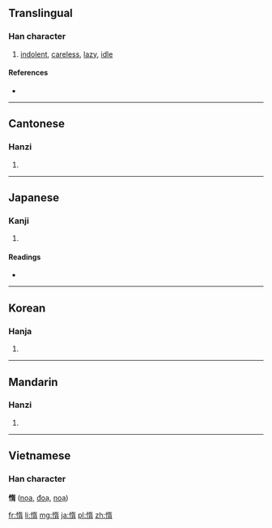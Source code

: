 ==Translingual==

===Han character===
{{Han char|rn=61|rad=心|as=09|sn=12|four=9402<sub>7</sub>|canj=心大一月 (PKMB)}}

# [[indolent]], [[careless]], [[lazy]], [[idle]]

====References====
* {{Han ref|kx=0392.210|dkj=10855|dj=0728.070|hdz=42326.110|uh=60F0|ud=24816|bh=B46B|bd=46187}}

----

==Cantonese==

===Hanzi===
{{yue-hanzi|jyut=|y=do6}}

# {{defn|Cantonese|sort=心09}}

----

==Japanese==

===Kanji===
{{ja-kanji|grade=c|rs=心09}}

# {{defn|Japanese|sort=心09}}

====Readings====
* {{ja-readings|on=[[だ]] (da)|kun=[[おこたる]] (okotaru)}}

----

==Korean==

===Hanja===
{{ko-hanja|hangeul=타|eumhun=|rv=ta|mr=t'a|y=tha}}

# {{defn|Korean|sort=心09}}

----

==Mandarin==

===Hanzi===
{{cmn-hanzi|pin=[[duò]] ([[duo4]])|wg=to<sup>4</sup>}}
#{{defn|Mandarin|sort=心09}}

----

==Vietnamese==
===Han character===
'''惰''' ([[nọa]], [[đoạ]], [[noạ]])

[[fr:惰]]
[[li:惰]]
[[mg:惰]]
[[ja:惰]]
[[pl:惰]]
[[zh:惰]]
